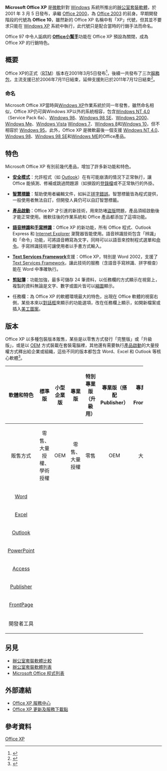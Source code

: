 {{noteTA
|G1=IT
|G2=Windows
|1=zh-hant:Office小幫手; zh-hans:Office助手;
}}

{{Infobox software
| name                   = Microsoft Office XP
| logo                   = [[File:OFFICE_XP.png|250px]]
| developer              = [[微軟|微軟]]
| latest release version = Office XP SP3（10.0）<ref>{{Cite web |url=http://support.microsoft.com/kb/291331 |title=Office XP 版本號 |access-date=2010-12-18 |archive-date=2015-03-12 |archive-url=https://web.archive.org/web/20150312003202/http://support.microsoft.com/kb/291331 |dead-url=no }}</ref>
({{start date and age|df=yes|2004|03|20}})<ref>[http://www.microsoft.com/downloads/details.aspx?FamilyId=85AF7BFD-6F69-4289-8BD1-EB966BCDFB5E&displaylang=en Service Pack 3 最後發布日] {{webarchive|url=https://web.archive.org/web/20100907185907/http://www.microsoft.com/downloads/details.aspx?FamilyID=85af7bfd-6f69-4289-8bd1-eb966bcdfb5e&displayLang=en |date=2010-09-07 }}</ref>
| operating system       = [[Windows_98|Windows 98]]、[[Windows_NT_4.0|Windows NT 4.0]]或之後的系統
| platform               = [[Microsoft_Windows|Microsoft Windows]]
| genre                  = [[辦公室套裝軟體|辦公室套裝軟體]]
| license                = [[專有軟體|專有軟體]] [[EULA|EULA]]
| website                = [http://office.microsoft.com Microsoft Office Online]
}}

'''Microsoft Office XP''' 是[[微軟|微軟]]針對 [[Windows|Windows]] 系統所推出的[[辦公室套裝軟體|辦公室套裝軟體]]，於 2001 年 3 月 5 日發布，承繼 [[Microsoft_Office_2000|Office 2000]]，為 [[Microsoft_Office_2003|Office 2003]] 的前身。早期開發階段的代號為 '''Office 10'''，雖然新的 Office XP 名稱中有「XP」代號，但其並不要求只能在 [[Windows_XP|Windows XP]] 系統中執行，此代號只是配合當時的行銷手法而命名。

Office 97 中令人詬病的 '''[[Office小幫手|Office小幫手]]'''功能在 Office XP 預設為關閉，成為 Office XP 的行銷特色。

== 概要 ==
Office XP的正式（[[RTM|RTM]]）版本在2001年3月5日發布<ref>{{Cite web |url=http://www.microsoft.com/presspass/press/2001/Mar01/03-05SupportPR.mspx |title=Microsoft 2001年3月新聞稿 |accessdate=2010-12-18 |archive-date=2012-02-02 |archive-url=https://web.archive.org/web/20120202220413/http://www.microsoft.com/presspass/press/2001/Mar01/03-05SupportPR.mspx |dead-url=no }}</ref>，後續一共發布了三次[[服務包|服務包]]，主流支援已於2006年7月11日結束，延伸支援則已於2011年7月12日結束<ref>{{Cite web |url=http://support.microsoft.com/gp/lifean21 |title=Office XP支援截止 |accessdate=2010-12-18 |archive-date=2011-09-05 |archive-url=https://web.archive.org/web/20110905024942/http://support.microsoft.com/gp/lifean21 |dead-url=no }}</ref>。

=== 命名 ===
Microsoft Office XP當時與[[Windows_XP|Windows XP]]作業系統於同一年發售，雖然命名相似，Office XP仍可與Windows XP以外的系統相容，包含[[Windows_NT_4.0|Windows NT 4.0]]（Service Pack 6a）、[[Windows_98|Windows 98]]、[[Windows_98_SE|Windows 98 SE]]、[[Windows_2000|Windows 2000]]、[[Windows_Me|Windows Me]]、[[Windows_Vista|Windows Vista]]  [[Windows_7|Windows 7]]、[[Windows_8|Windows 8]]和[[Windows_10|Windows 10]]，但不相容於 [[Windows_95|Windows 95]]。此外，Office XP 是微軟最後一個支援 [[Windows_NT_4.0|Windows NT 4.0]]、[[Windows_98|Windows 98]]、[[Windows_98_SE|Windows 98 SE]]和[[Windows_ME|Windows ME]]的Office產品。

== 特色 ==
Microsoft Office XP 有別前幾代產品，增加了許多新功能和特色。

* '''[[安全模式|安全模式]]'''：允許程式（如 [[Microsoft_Outlook|Outlook]]）在有可能崩潰的情況下正常執行，讓 Office 能偵測、修補或跳過問題源（如損毀的[[登錄檔|登錄檔]]或不正常執行的外掛。

* '''[[智慧標籤|智慧標籤]]'''：幫助使用者編輯文件，如糾正[[拼字錯誤|拼字錯誤]]。智慧標籤皆為程式提供，一般使用者無法自訂，但開發人員仍可以自訂智慧標籤。

* '''[[產品啟動|產品啟動]]'''：Office XP 才引進的新技術，用來防堵[[盜版|盜版]]問題，產品須經啟動後才能正常使用。微軟往後的作業系統和 Office 產品都添加了這項功能。

* '''[[語音辨識|語音辨識]]和[[手寫辨識|手寫辨識]]'''：Office XP 的新功能，所有 Office 程式、Outlook Express 和 [[Internet_Explorer|Internet Explorer]] 瀏覽器皆能使用。語音辨識技術包含「辨識」和「命令」功能，可將語音轉寫為文字，同時可以以語音來控制程式選單和[[命令_(计算机)|命令]]。手寫辨識技術可讓使用者以手書方式輸入。

*'''[[Text_Services_Framework|Text Services Framework]]'''支援：Office XP，特別是 Word 2002，支援了 [[Text_Services_Framework|Text Services Framework]]，讓此技術的服務（含語音手寫辨識、拼字檢查）能在 Word 中準確執行。

*'''[[剪貼簿|剪貼簿]]'''：功能加強，最多可儲存 24 筆資料，以任務欄的方式顯示在視窗上，複製的資料無論是文字、數字或圖片皆可以[[縮圖|縮圖]]顯示。

* 任務欄：為 Office XP 的軟體環境最大的特色，出現在 Office 軟體的視窗右側，某些本來以[[對話框|對話框]]來顯示的功能選項，改在任務欄上顯示，如開新檔案或插入[[美工圖案|美工圖案]]。

== 版本 ==
Office XP 以多種包裝版本販售，某些是以零售方式發行「完整版」或「升級版」，或是以 [[OEM|OEM]] 方式裝載在套裝電腦裡，其他還有需要執行[[產品啟動|產品啟動]]的大量授權方式釋出給企業或組織，這些不同的版本都包含 Word、Excel 和 Outlook 等核心軟體<ref>{{Cite web |url=http://www.microsoft.com/uk/press/content/presscentre/releases/2001/04/pr02562.mspx |title=微軟 2001 年 4 月 4 日新聞稿 |accessdate=2010-12-18 |archive-date=2009-05-04 |archive-url=https://web.archive.org/web/20090504220728/http://www.microsoft.com/uk/press/content/presscentre/releases/2001/04/pr02562.mspx |dead-url=no }}</ref>。

{| class="wikitable" style="font-size: 100%" align="center" text-valign="center"
|-
! align="center" width=11% | 軟體和特色 
!! align="center" width=11% | 標準版
!! align="center" width=11% | 小型企業版
!! align="center" width=11% | 專業版 
!! align="center" width=11% | 特別專業版（升級用）
!! align="center" width=11% | 專業版（搭配 Publisher）
!! align="center" width=11% | 專業版（搭配 FrontPage）
!! align="center" width=11% | 開發人員版
|-
| 販售方式 || 零售、大量授權、學術授權 || OEM || 零售、大量授權 || 零售 || OEM || 大量授權 || 零售
|-
| [[Microsoft_Word|Word]] || {{Yes|有}} || {{Yes|有}} || {{Yes|有}} || {{Yes|有}} || {{Yes|有}} || {{Yes|有}} || {{Yes|有}} 
|-
| [[Microsoft_Excel|Excel]] || {{Yes|有}} || {{Yes|有}} || {{Yes|有}} || {{Yes|有}} || {{Yes|有}} || {{Yes|有}} || {{Yes|有}} 
|- 
| [[Microsoft_Outlook|Outlook]] || {{Yes|有}} || {{Yes|有}} || {{Yes|有}} || {{Yes|有}} || {{Yes|有}} || {{Yes|有}} || {{Yes|有}} 
|-
| [[Microsoft_PowerPoint|PowerPoint]] || {{Yes|有}} || {{No|無}} || {{Yes|有}} || {{Yes|有}} || {{Yes|有}} || {{Yes|有}} || {{Yes|有}} 
|-
| [[Microsoft_Access|Access]] || {{No|無}} || {{No|無}} || {{Yes|有}} || {{Yes|有}} || {{Yes|有}} || {{Yes|有}} || {{Yes|有}} 
|-
| [[Microsoft_Publisher|Publisher]] || {{No|無}} || {{Yes|有}} ||  {{No|無}} || {{Yes|有}} || {{Yes|有}} || {{No|無}} || {{No|無}} 
|-
| [[Microsoft_FrontPage|FrontPage]] || {{No|無}} || {{No|無}} || {{No|無}} || {{Yes|有}} || {{No|無}} || {{Yes|有}} || {{Yes|有}} 
|-
| 開發者工具 || {{No|無}} || {{No|無}} || {{No|無}} || {{No|無}} || {{No|無}} || {{No|無}} || {{Yes|有}} 
|}

== 另見 ==
* [[辦公室套裝軟體比較|辦公室套裝軟體比較]]
* [[辦公室套裝軟體列表|辦公室套裝軟體列表]]
* [[Microsoft_Office_程式列表|Microsoft Office 程式列表]]

== 外部連結 ==
* [http://support.microsoft.com/ph/2533 Office XP 服務中心] {{Wayback|url=http://support.microsoft.com/ph/2533 |date=20190828215715 }}
* [https://web.archive.org/web/20100724184625/http://office.microsoft.com/en-us/downloads/CD010224911033.aspx Office XP 更新及服務下載點]

== 參考資料 ==
{{reflist}}

{{Microsoft Office}}

[[Category:Microsoft_Office|Office XP]]